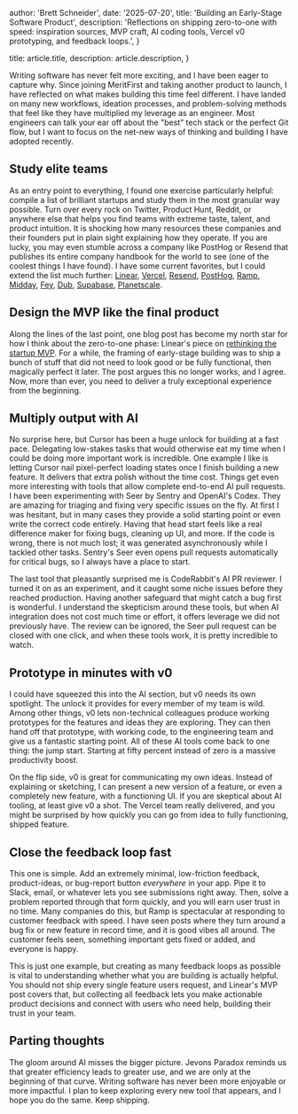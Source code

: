   author: 'Brett Schneider',
  date: '2025-07-20',
  title: 'Building an Early-Stage Software Product',
  description:
    'Reflections on shipping zero-to-one with speed: inspiration sources, MVP craft, AI coding tools, Vercel v0 prototyping, and feedback loops.',
}

  title: article.title,
  description: article.description,
}


Writing software has never felt more exciting, and I have been eager to capture
why. Since joining MeritFirst and taking another product to launch, I have
reflected on what makes building this time feel different. I have landed on many
new workflows, ideation processes, and problem-solving methods that feel like
they have multiplied my leverage as an engineer. Most engineers can talk your
ear off about the "best" tech stack or the perfect Git flow, but I want to focus
on the net-new ways of thinking and building I have adopted recently.

## Study elite teams

As an entry point to everything, I found one exercise particularly helpful:
compile a list of brilliant startups and study them in the most granular way
possible. Turn over every rock on Twitter, Product Hunt, Reddit, or anywhere
else that helps you find teams with extreme taste, talent, and product
intuition. It is shocking how many resources these companies and their founders
put in plain sight explaining how they operate. If you are lucky, you may even
stumble across a company like PostHog or Resend that publishes its entire
company handbook for the world to see (one of the coolest things I have found).
I have some current favorites, but I could extend the list much further:
[Linear](https://linear.app), [Vercel](https://vercel.com),
[Resend](https://resend.com), [PostHog](https://posthog.com),
[Ramp](https://ramp.com), [Midday](https://midday.ai), [Fey](https://fey.com),
[Dub](https://dub.sh), [Supabase](https://supabase.com),
[Planetscale](https://planetscale.com).

## Design the MVP like the final product

Along the lines of the last point, one blog post has become my north star for
how I think about the zero-to-one phase: Linear's piece on [rethinking the
startup
MVP](https://linear.app/blog/rethinking-the-startup-mvp-building-a-competitive-product).
For a while, the framing of early-stage building was to ship a bunch of stuff
that did not need to look good or be fully functional, then magically perfect it
later. The post argues this no longer works, and I agree. Now, more than ever,
you need to deliver a truly exceptional experience from the beginning.

## Multiply output with AI

No surprise here, but Cursor has been a huge unlock for building at a fast pace.
Delegating low-stakes tasks that would otherwise eat my time when I could be
doing more important work is incredible. One example I like is letting Cursor
nail pixel-perfect loading states once I finish building a new feature. It
delivers that extra polish without the time cost. Things get even more
interesting with tools that allow complete end-to-end AI pull requests. I have
been experimenting with Seer by Sentry and OpenAI's Codex. They are amazing for
triaging and fixing very specific issues on the fly. At first I was hesitant,
but in many cases they provide a solid starting point or even write the correct
code entirely. Having that head start feels like a real difference maker for
fixing bugs, cleaning up UI, and more. If the code is wrong, there is not much
lost; it was generated asynchronously while I tackled other tasks. Sentry's Seer
even opens pull requests automatically for critical bugs, so I always have a
place to start.

The last tool that pleasantly surprised me is CodeRabbit's AI PR reviewer. I
turned it on as an experiment, and it caught some niche issues before they
reached production. Having another safeguard that might catch a bug first is
wonderful. I understand the skepticism around these tools, but when AI
integration does not cost much time or effort, it offers leverage we did not
previously have. The review can be ignored, the Seer pull request can be closed
with one click, and when these tools work, it is pretty incredible to watch.

## Prototype in minutes with v0

I could have squeezed this into the AI section, but v0 needs its own spotlight.
The unlock it provides for every member of my team is wild. Among other things,
v0 lets non-technical colleagues produce working prototypes for the features and
ideas they are exploring. They can then hand off that prototype, with working
code, to the engineering team and give us a fantastic starting point. All of
these AI tools come back to one thing: the jump start. Starting at fifty percent
instead of zero is a massive productivity boost.

On the flip side, v0 is great for communicating my own ideas. Instead of
explaining or sketching, I can present a new version of a feature, or even a
completely new feature, with a functioning UI. If you are skeptical about AI
tooling, at least give v0 a shot. The Vercel team really delivered, and you
might be surprised by how quickly you can go from idea to fully functioning,
shipped feature.

## Close the feedback loop fast

This one is simple. Add an extremely minimal, low-friction feedback,
product-ideas, or bug-report button _everywhere_ in your app. Pipe it to Slack,
email, or whatever lets you see submissions right away. Then, solve a problem
reported through that form quickly, and you will earn user trust in no time.
Many companies do this, but Ramp is spectacular at responding to customer
feedback with speed. I have seen posts where they turn around a bug fix or new
feature in record time, and it is good vibes all around. The customer feels
seen, something important gets fixed or added, and everyone is happy.

This is just one example, but creating as many feedback loops as possible is
vital to understanding whether what you are building is actually helpful. You
should not ship every single feature users request, and Linear's MVP post covers
that, but collecting all feedback lets you make actionable product decisions and
connect with users who need help, building their trust in your team.

## Parting thoughts

The gloom around AI misses the bigger picture. Jevons Paradox reminds us that
greater efficiency leads to greater use, and we are only at the beginning of
that curve. Writing software has never been more enjoyable or more impactful. I
plan to keep exploring every new tool that appears, and I hope you do the same.
Keep shipping.
